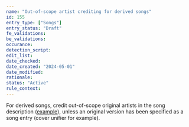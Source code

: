 ```yaml
---
name: "Out-of-scope artist crediting for derived songs"
id: 155
entry_type: ["Songs"]
entry_status: "Draft"
fe_validations:
be_validations:
occurance:
detection_script:
edit_list:
date_checked:
date_created: "2024-05-01"
date_modified:
rationale:
status: "Active"
rule_context:
---
```

For derived songs, credit out-of-scope original artists in the song description ([example](https://vocadb.net/S/604363)), unless an original version has been specified as a song entry (cover unifier for example).